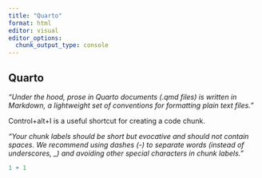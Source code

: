 ```yaml
---
title: "Quarto"
format: html
editor: visual
editor_options: 
  chunk_output_type: console
---
```


## Quarto

*"Under the hood, prose in Quarto documents (.qmd files) is written in Markdown, a lightweight set of conventions for formatting plain text files."*

Control+alt+I is a useful shortcut for creating a code chunk.

*"Your chunk labels should be short but evocative and should not contain spaces. We recommend using dashes (-) to separate words (instead of underscores, \_) and avoiding other special characters in chunk labels."*

```r
1 + 1
```
